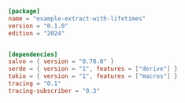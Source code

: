
```toml  title="extract-with-lifetimes/Cargo.toml"
[package]
name = "example-extract-with-lifetimes"
version = "0.1.0"
edition = "2024"


[dependencies]
salvo = { version = "0.78.0" }
serde = { version = "1", features = ["derive"] }
tokio = { version = "1", features = ["macros"] }
tracing = "0.1"
tracing-subscriber = "0.3"

```